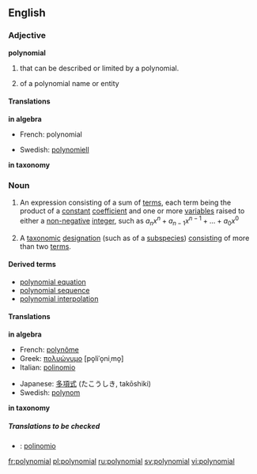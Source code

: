 ==English==

{{wikipedia}}

===Adjective===
'''polynomial'''

#{{algebra}} that can be described or limited by a polynomial.
#{{taxonomy}} of a polynomial name or entity

====Translations====
'''in algebra'''
{{top}}
*French: polynomial
{{mid}}
*Swedish: [[polynomiell]]
{{bottom}}

'''in taxonomy'''
{{top}}
{{mid}}
{{bottom}}



===Noun===
{{en-noun}}

#{{algebra}} An expression consisting of a sum of [[terms]], each term being the product of a [[constant]] [[coefficient]] and one or more [[variable]]s raised to either a [[non-negative]] [[integer]], such as <math>a_n x^n + a_{n-1}x^{n-1} + ... + a_0 x^0</math>
#{{taxonomy}} A [[taxonomic]] [[designation]] (such as of a [[subspecies]]) [[consisting]] of more than two [[term]]s.

====Derived terms====
*[[polynomial equation]]
*[[polynomial sequence]]
*[[polynomial interpolation]]

====Translations====
'''in algebra'''
{{top}}
*French: [[polynôme]] {{m}}
*Greek: [[πολυώνυμο]] [po̞liˈo̞niˌmo̞] {{n}}
*Italian: [[polinomio]] {{m}}
{{mid}}
*Japanese: [[多項式]] (たこうしき, takōshiki)
*Swedish: [[polynom]] {{n}}
{{bottom}}

'''in taxonomy'''
{{top}}
{{mid}}
{{bottom}}

=====Translations to be checked=====
<!--Remove this section once all of the translations below have been moved into the tables above.-->
{{checktrans}}

*{{ttbc|Spanish}}: [[polinomio]] {{m}}

[[fr:polynomial]]
[[pl:polynomial]]
[[ru:polynomial]]
[[sv:polynomial]]
[[vi:polynomial]]
